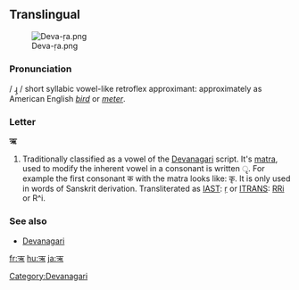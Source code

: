 ==Translingual==
[[File:Deva-ṛa.png|thumb]]

===Pronunciation===
/ ɻ̩ / short syllabic vowel-like retroflex approximant: approximately as American English ''[[bird]]'' or ''[[meter]]''.

<!--Hmm, I can't find the sources, but it's also pronounced just as ri though I'm not sure that's the right IPA-->
===Letter===
'''ऋ'''

# Traditionally classified as a vowel of the [[Devanagari]] script.  It's [[matra]], used to modify the inherent vowel in a consonant is written &#x0943;.  For example the first consonant क with the matra looks like: कृ.  It is only used in words of Sanskrit derivation.  Transliterated as [[w:IAST|IAST]]: [[ṛ]] or [[w:ITRANS|ITRANS]]: [[RRi]] or R^i.

===See also===
*[[w:Devanagari|Devanagari]]

[[Category:Devanagari]]

[[fr:ऋ]]
[[hu:ऋ]]
[[ja:ऋ]]
